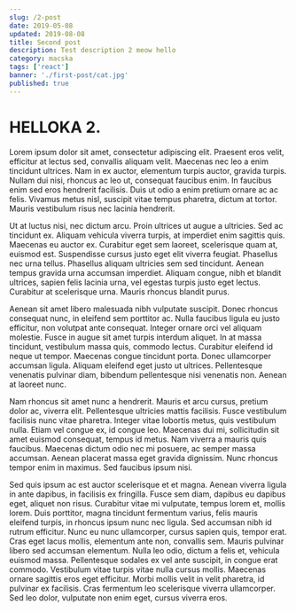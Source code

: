 ```yaml
---
slug: /2-post
date: 2019-05-08
updated: 2019-08-08
title: Second post
description: Test description 2 meow hello
category: macska
tags: ['react']
banner: './first-post/cat.jpg'
published: true
---
```


# HELLOKA 2.

Lorem ipsum dolor sit amet, consectetur adipiscing elit. Praesent eros velit, efficitur at lectus sed, convallis aliquam velit. Maecenas nec leo a enim tincidunt ultrices. Nam in ex auctor, elementum turpis auctor, gravida turpis. Nullam dui nisi, rhoncus ac leo ut, consequat faucibus enim. In faucibus enim sed eros hendrerit facilisis. Duis ut odio a enim pretium ornare ac ac felis. Vivamus metus nisl, suscipit vitae tempus pharetra, dictum at tortor. Mauris vestibulum risus nec lacinia hendrerit.

Ut at luctus nisi, nec dictum arcu. Proin ultrices ut augue a ultricies. Sed ac tincidunt ex. Aliquam vehicula viverra turpis, at imperdiet enim sagittis quis. Maecenas eu auctor ex. Curabitur eget sem laoreet, scelerisque quam at, euismod est. Suspendisse cursus justo eget elit viverra feugiat. Phasellus nec urna tellus. Phasellus aliquam ultricies sem sed tincidunt. Aenean tempus gravida urna accumsan imperdiet. Aliquam congue, nibh et blandit ultrices, sapien felis lacinia urna, vel egestas turpis justo eget lectus. Curabitur at scelerisque urna. Mauris rhoncus blandit purus.

Aenean sit amet libero malesuada nibh vulputate suscipit. Donec rhoncus consequat nunc, in eleifend sem porttitor ac. Nulla faucibus ligula eu justo efficitur, non volutpat ante consequat. Integer ornare orci vel aliquam molestie. Fusce in augue sit amet turpis interdum aliquet. In at massa tincidunt, vestibulum massa quis, commodo lectus. Curabitur eleifend id neque ut tempor. Maecenas congue tincidunt porta. Donec ullamcorper accumsan ligula. Aliquam eleifend eget justo ut ultrices. Pellentesque venenatis pulvinar diam, bibendum pellentesque nisi venenatis non. Aenean at laoreet nunc.

Nam rhoncus sit amet nunc a hendrerit. Mauris et arcu cursus, pretium dolor ac, viverra elit. Pellentesque ultricies mattis facilisis. Fusce vestibulum facilisis nunc vitae pharetra. Integer vitae lobortis metus, quis vestibulum nulla. Etiam vel congue ex, id congue leo. Maecenas dui mi, sollicitudin sit amet euismod consequat, tempus id metus. Nam viverra a mauris quis faucibus. Maecenas dictum odio nec mi posuere, ac semper massa accumsan. Aenean placerat massa eget gravida dignissim. Nunc rhoncus tempor enim in maximus. Sed faucibus ipsum nisi.

Sed quis ipsum ac est auctor scelerisque et et magna. Aenean viverra ligula in ante dapibus, in facilisis ex fringilla. Fusce sem diam, dapibus eu dapibus eget, aliquet non risus. Curabitur vitae mi vulputate, tempus lorem et, mollis lorem. Duis porttitor, magna tincidunt fermentum varius, felis mauris eleifend turpis, in rhoncus ipsum nunc nec ligula. Sed accumsan nibh id rutrum efficitur. Nunc eu nunc ullamcorper, cursus sapien quis, tempor erat. Cras eget lacus mollis, elementum ante non, convallis sem. Mauris pulvinar libero sed accumsan elementum. Nulla leo odio, dictum a felis et, vehicula euismod massa. Pellentesque sodales ex vel ante suscipit, in congue erat commodo. Vestibulum vitae turpis vitae nulla cursus mollis. Maecenas ornare sagittis eros eget efficitur. Morbi mollis velit in velit pharetra, id pulvinar ex facilisis. Cras fermentum leo scelerisque viverra ullamcorper. Sed leo dolor, vulputate non enim eget, cursus viverra eros.
